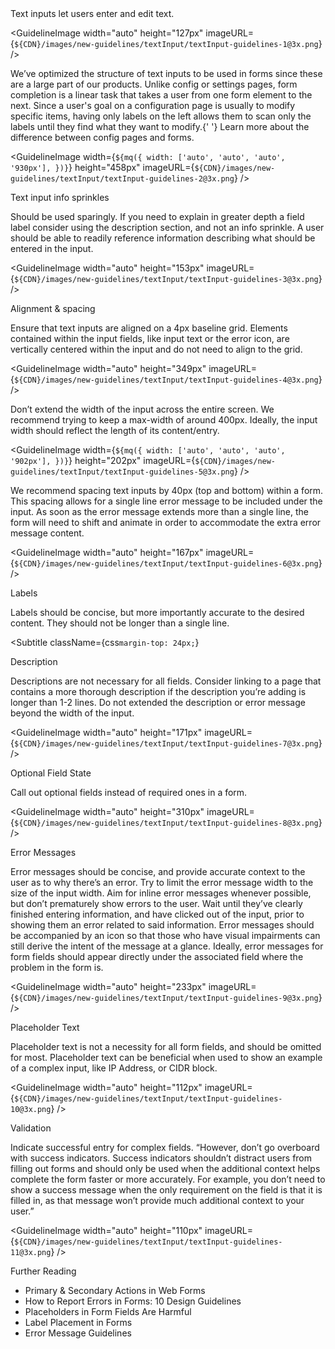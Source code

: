 
<Body
  className={css`
    margin-top: 24px;
  `}
>
  Text inputs let users enter and edit text.
</Body>

<GuidelineImage
  width="auto"
  height="127px"
  imageURL={`${CDN}/images/new-guidelines/textInput/textInput-guidelines-1@3x.png`}
/>

<Body>
  We’ve optimized the structure of text inputs to be used in forms since these
  are a large part of our products. Unlike config or settings pages, form
  completion is a linear task that takes a user from one form element to the
  next.
</Body>

<Body>
  Since a user's goal on a configuration page is usually to modify specific
  items, having only labels on the left allows them to scan only the labels
  until they find what they want to modify.{' '}
  <Link href="https://www.uxmatters.com/mt/archives/2006/07/label-placement-in-forms.php">
    Learn more about the difference between config pages and forms.
  </Link>
</Body>

<GuidelineImage
  width={`${mq({
    width: ['auto', 'auto', 'auto', '930px'],
  })}`}
  height="458px"
  imageURL={`${CDN}/images/new-guidelines/textInput/textInput-guidelines-2@3x.png`}
/>

<Subtitle>Text input info sprinkles</Subtitle>
<Body>
  Should be used sparingly. If you need to explain in greater depth a field
  label consider using the description section, and not an info sprinkle. A user
  should be able to readily reference information describing what should be
  entered in the input.
</Body>

<GuidelineImage
  width="auto"
  height="153px"
  imageURL={`${CDN}/images/new-guidelines/textInput/textInput-guidelines-3@3x.png`}
/>

<Subtitle>Alignment & spacing</Subtitle>

<Body>Ensure that text inputs are aligned on a 4px baseline grid.</Body>

<Callout variant="note">
  Elements contained within the input fields, like input text or the error icon,
  are vertically centered within the input and do not need to align to the grid.
</Callout>

<GuidelineImage
  width="auto"
  height="349px"
  imageURL={`${CDN}/images/new-guidelines/textInput/textInput-guidelines-4@3x.png`}
/>

<Body>
  Don’t extend the width of the input across the entire screen. We recommend
  trying to keep a max-width of around 400px. Ideally, the input width should
  reflect the length of its content/entry.
</Body>

<GuidelineImage
  width={`${mq({
    width: ['auto', 'auto', 'auto', '902px'],
  })}`}
  height="202px"
  imageURL={`${CDN}/images/new-guidelines/textInput/textInput-guidelines-5@3x.png`}
/>

<Body>
  We recommend spacing text inputs by 40px (top and bottom) within a form. This
  spacing allows for a single line error message to be included under the input.
  As soon as the error message extends more than a single line, the form will
  need to shift and animate in order to accommodate the extra error message
  content.
</Body>

<GuidelineImage
  width="auto"
  height="167px"
  imageURL={`${CDN}/images/new-guidelines/textInput/textInput-guidelines-6@3x.png`}
/>

<Subtitle>Labels</Subtitle>
<Body>
  Labels should be concise, but more importantly accurate to the desired
  content. They should not be longer than a single line.
</Body>

<Subtitle
  className={css`
    margin-top: 24px;
  `}
>
  Description
</Subtitle>
<Body>
  Descriptions are not necessary for all fields. Consider linking to a page that
  contains a more thorough description if the description you’re adding is
  longer than 1-2 lines. Do not extended the description or error message beyond
  the width of the input.
</Body>

<GuidelineImage
  width="auto"
  height="171px"
  imageURL={`${CDN}/images/new-guidelines/textInput/textInput-guidelines-7@3x.png`}
/>

<Subtitle>Optional Field State</Subtitle>
<Body>Call out optional fields instead of required ones in a form.</Body>

<GuidelineImage
  width="auto"
  height="310px"
  imageURL={`${CDN}/images/new-guidelines/textInput/textInput-guidelines-8@3x.png`}
/>

<Subtitle>Error Messages</Subtitle>

<Body>
  Error messages should be concise, and provide accurate context to the user as
  to why there’s an error.
</Body>
<Body>
  Try to limit the error message width to the size of the input width.
</Body>
<Body>
  Aim for inline error messages whenever possible, but don’t prematurely show
  errors to the user. Wait until they’ve clearly finished entering information,
  and have clicked out of the input, prior to showing them an error related to
  said information.
</Body>
<Body>
  Error messages should be accompanied by an icon so that those who have visual
  impairments can still derive the intent of the message at a glance.
</Body>
<Body>
  Ideally, error messages for form fields should appear directly under the
  associated field where the problem in the form is.
</Body>

<GuidelineImage
  width="auto"
  height="233px"
  imageURL={`${CDN}/images/new-guidelines/textInput/textInput-guidelines-9@3x.png`}
/>

<Subtitle>Placeholder Text</Subtitle>
<Body>
  Placeholder text is not a necessity for all form fields, and should be omitted
  for most. Placeholder text can be beneficial when used to show an example of a
  complex input, like IP Address, or CIDR block.
</Body>

<GuidelineImage
  width="auto"
  height="112px"
  imageURL={`${CDN}/images/new-guidelines/textInput/textInput-guidelines-10@3x.png`}
/>

<Subtitle>Validation</Subtitle>

<Body>
  Indicate successful entry for complex fields. “However, don’t go overboard
  with success indicators. Success indicators shouldn’t distract users from
  filling out forms and should only be used when the additional context helps
  complete the form faster or more accurately. For example, you don’t need to
  show a success message when the only requirement on the field is that it is
  filled in, as that message won’t provide much additional context to your
  user.”
</Body>

<GuidelineImage
  width="auto"
  height="110px"
  imageURL={`${CDN}/images/new-guidelines/textInput/textInput-guidelines-11@3x.png`}
/>

<Subtitle>Further Reading</Subtitle>
<ul>
  <li>
    <Link href="https://www.lukew.com/ff/entry.asp?571">
      Primary & Secondary Actions in Web Forms
    </Link>
  </li>
  <li>
    <Link href="https://www.nngroup.com/articles/errors-forms-design-guidelines/">
      How to Report Errors in Forms: 10 Design Guidelines
    </Link>
  </li>
  <li>
    <Link href="https://www.nngroup.com/articles/form-design-placeholders/">
      Placeholders in Form Fields Are Harmful
    </Link>
  </li>
  <li>
    <Link href="https://www.uxmatters.com/mt/archives/2006/07/label-placement-in-forms.php">
      Label Placement in Forms
    </Link>
  </li>
  <li>
    <Link href="https://www.nngroup.com/articles/error-message-guidelines/">
      Error Message Guidelines
    </Link>
  </li>
</ul>
